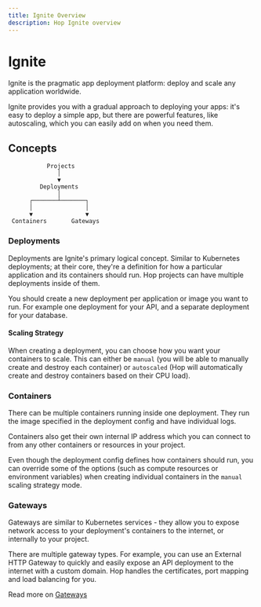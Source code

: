 ```yaml
---
title: Ignite Overview
description: Hop Ignite overview
---
```



# Ignite

Ignite is the pragmatic app deployment platform: deploy and scale any application worldwide.

Ignite provides you with a gradual approach to deploying your apps: it's easy to deploy a simple app, but there are powerful features, like autoscaling, which you can easily add on when you need them.

## Concepts

```
           Projects
              │
              ▼
         Deployments
              │
      ┌───────┴───────┐
      │               │
      ▼               ▼
 Containers       Gateways
 ```

### Deployments
Deployments are Ignite's primary logical concept. Similar to Kubernetes deployments; at their core, they're a definition for how a particular application and its containers should run. Hop projects can have multiple deployments inside of them. 

You should create a new deployment per application or image you want to run. For example one deployment for your API, and a separate deployment for your database.

#### Scaling Strategy

When creating a deployment, you can choose how you want your containers to scale. This can either be `manual` (you will be able to manually create and destroy each container) or `autoscaled` (Hop will automatically create and destroy containers based on their CPU load).

### Containers
There can be multiple containers running inside one deployment. They run the image specified in the deployment config and have individual logs.

Containers also get their own internal IP address which you can connect to from any other containers or resources in your project.

Even though the deployment config defines how containers should run, you can override some of the options (such as compute resources or environment variables) when creating individual containers in the `manual` scaling strategy mode.

### Gateways

Gateways are similar to Kubernetes services - they allow you to expose network access to your deployment's containers to the internet, or internally to your project.

There are multiple gateway types. For example, you can use an External HTTP Gateway to quickly and easily expose an API deployment to the internet with a custom domain. Hop handles the certificates, port mapping and load balancing for you.

Read more on [Gateways](gateways)